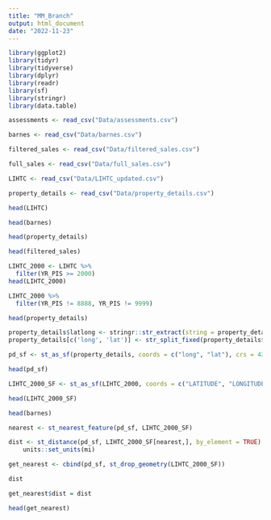 ```yaml
---
title: "MM_Branch"
output: html_document
date: "2022-11-23"
---
```


```r
library(ggplot2)
library(tidyr)
library(tidyverse)
library(dplyr)
library(readr)
library(sf)
library(stringr)
library(data.table)
```


```r
assessments <- read_csv("Data/assessments.csv")
```

```r
barnes <- read_csv("Data/barnes.csv")
```

```r
filtered_sales <- read_csv("Data/filtered_sales.csv")
```

```r
full_sales <- read_csv("Data/full_sales.csv")
```

```r
LIHTC <- read_csv("Data/LIHTC_updated.csv")
```

```r
property_details <- read_csv("Data/property_details.csv")
```
```r
head(LIHTC)
```

```r
head(barnes)
```

```r
head(property_details)
```

```r
head(filtered_sales)
```
```r
LIHTC_2000 <- LIHTC %>% 
  filter(YR_PIS >= 2000)
head(LIHTC_2000)
```

```r
LIHTC_2000 %>% 
  filter(YR_PIS != 8888, YR_PIS != 9999)
```



```r
head(property_details)
```

```r
property_details$latlong <- stringr::str_extract(string = property_details$centroid, pattern = "(?<=\\().*(?=\\))")
property_details[c('long', 'lat')] <- str_split_fixed(property_details$latlong,',', 2)

```


```r
pd_sf <- st_as_sf(property_details, coords = c("long", "lat"), crs = 4326)
```

```r
head(pd_sf)
```

```r
LIHTC_2000_SF <- st_as_sf(LIHTC_2000, coords = c("LATITUDE", "LONGITUDE"), crs = 4326)
```

```r
head(LIHTC_2000_SF)
```

```r
head(barnes)
```

```r
nearest <- st_nearest_feature(pd_sf, LIHTC_2000_SF)
```

```r
dist <- st_distance(pd_sf, LIHTC_2000_SF[nearest,], by_element = TRUE) %>%
    units::set_units(mi)

```

```r
get_nearest <- cbind(pd_sf, st_drop_geometry(LIHTC_2000_SF))
```

```r
dist
```


```r
get_nearest$dist = dist
```
```r
head(get_nearest)
```

